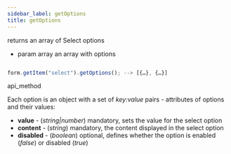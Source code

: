 ```yaml
---
sidebar_label: getOptions
title: getOptions
---
```



          


<Short>
 returns an array of Select options


</Short>



- param   array   an array with options



~~~js

form.getItem("select").getOptions(); --> [{…}, {…}]


~~~
 api_method

<Descr>

Each option is an object with a set of *key:value* pairs - attributes of options and
their values:

- <strong>value</strong> - (*string|number*) mandatory, sets the value for the select option
- <strong>content</strong> - (*string*) mandatory, the content displayed in the select option
- <strong>disabled</strong> - (*boolean*) optional, defines whether the option is enabled (*false*) or disabled (*true*)



</Descr>

